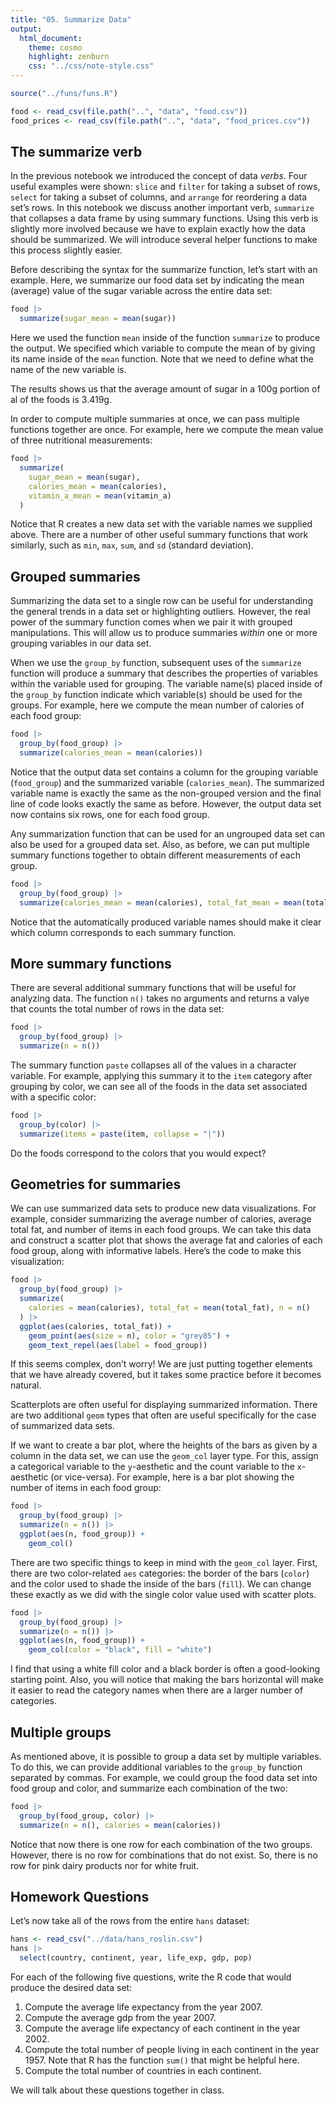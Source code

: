 ```yaml
---
title: "05. Summarize Data"
output:
  html_document:
    theme: cosmo
    highlight: zenburn
    css: "../css/note-style.css"
---
```


```r
source("../funs/funs.R")

food <- read_csv(file.path("..", "data", "food.csv"))
food_prices <- read_csv(file.path("..", "data", "food_prices.csv"))
```

## The summarize verb

In the previous notebook we introduced the concept of data *verbs*. Four useful
examples were shown: `slice` and `filter` for taking a subset of rows,
`select` for taking a subset of columns, and `arrange` for reordering a
data set's rows. In this notebook we discuss another important verb,
`summarize` that collapses a data frame by using summary functions. Using this
verb is slightly more involved because we have to explain exactly how the data
should be summarized. We will introduce several helper functions to make this
process slightly easier.

Before describing the syntax for the summarize function, let's start with an
example. Here, we summarize our food data set by indicating the mean (average)
value of the sugar variable across the entire data set:

```r
food |>
  summarize(sugar_mean = mean(sugar))
```

Here we used the function `mean` inside of the function `summarize` to
produce the output. We specified which variable to compute the mean of by
giving its name inside of the `mean` function. Note that we need to define
what the name of the new variable is.

The results shows us that the average amount of sugar in a 100g portion of al
of the foods is 3.419g.

In order to compute multiple summaries at once, we can pass multiple functions
together are once. For example, here we compute the mean value of three
nutritional measurements:

```r
food |>
  summarize(
    sugar_mean = mean(sugar),
    calories_mean = mean(calories),
    vitamin_a_mean = mean(vitamin_a)
  )
```

Notice that R creates a new data set with the variable names we supplied above.
There are a number of other useful summary functions that work similarly,
such as `min`, `max`, `sum`, and `sd` (standard deviation).

## Grouped summaries

Summarizing the data set to a single row can be useful for understanding the
general trends in a data set or highlighting outliers. However, the real power
of the summary function comes when we pair it with grouped manipulations. This
will allow us to produce summaries *within* one or more grouping variables in
our data set.

When we use the `group_by` function, subsequent uses of the `summarize` function
will produce a summary that describes the properties of variables within the
variable used for grouping. The variable name(s) placed inside of the
`group_by` function indicate which variable(s) should be used for the groups.
For example, here we compute the mean number of calories of each food group:

```r
food |>
  group_by(food_group) |>
  summarize(calories_mean = mean(calories))
```

Notice that the output data set contains a column for the grouping variable
(`food_group`) and the summarized variable (`calories_mean`). The summarized
variable name is exactly the same as the non-grouped version and the final line
of code looks exactly the same as before. However, the output data set now
contains six rows, one for each food group.

Any summarization function that can be used for an ungrouped data set can also
be used for a grouped data set. Also, as before, we can put multiple summary
functions together to obtain different measurements of each group.

```r
food |>
  group_by(food_group) |>
  summarize(calories_mean = mean(calories), total_fat_mean = mean(total_fat))
```

Notice that the automatically produced variable names should make it clear
which column corresponds to each summary function.

## More summary functions

There are several additional summary functions that will be useful for
analyzing data. The function `n()` takes no arguments and returns a
valye that counts the total number of rows in the data set:

```r
food |>
  group_by(food_group) |>
  summarize(n = n())
```

The summary function `paste` collapses all of the values in a character
variable. For example, applying this summary it to the `item` category after
grouping by color, we can see all of the foods in the data set associated with
a specific color:

```r
food |>
  group_by(color) |>
  summarize(items = paste(item, collapse = "|"))
```

Do the foods correspond to the colors that you would expect?

## Geometries for summaries

We can use summarized data sets to produce new data visualizations. For
example, consider summarizing the average number of calories, average total fat,
and number of items in each food groups. We can take this data and construct a
scatter plot that shows the average fat and calories of each food group, along
with informative labels. Here's the code to make this visualization:

```r
food |>
  group_by(food_group) |>
  summarize(
    calories = mean(calories), total_fat = mean(total_fat), n = n()
  ) |>
  ggplot(aes(calories, total_fat)) +
    geom_point(aes(size = n), color = "grey85") +
    geom_text_repel(aes(label = food_group))
```

If this seems complex, don't worry! We are just putting together elements that
we have already covered, but it takes some practice before it becomes natural.

Scatterplots are often useful for displaying summarized information. There are
two additional `geom` types that often are useful specifically for the case of
summarized data sets.

If we want to create a bar plot, where the heights of the bars as given by a
column in the data set, we can use the `geom_col` layer type. For this, assign a
categorical variable to the `y`-aesthetic and the count variable to the
`x`-aesthetic (or vice-versa). For example, here is a bar plot showing the
number of items in each food group:

```r
food |>
  group_by(food_group) |>
  summarize(n = n()) |>
  ggplot(aes(n, food_group)) +
    geom_col()
```

There are two specific things to keep in mind with the `geom_col` layer. First,
there are two color-related `aes` categories: the border of the bars (`color`)
and the color used to shade the inside of the bars (`fill`). We can change
these exactly as we did with the single color value used with scatter plots.


```r
food |>
  group_by(food_group) |>
  summarize(n = n()) |>
  ggplot(aes(n, food_group)) +
    geom_col(color = "black", fill = "white")
```

I find that using a white fill color and a black border is often a good-looking
starting point. Also, you will notice that making the bars horizontal will make
it easier to read the category names when there are a larger number of
categories.

## Multiple groups

As mentioned above, it is possible to group a data set by multiple variables.
To do this, we can provide additional variables to the `group_by` function
separated by commas. For example, we could group the food data set into food
group and color, and summarize each combination of the two:

```r
food |>
  group_by(food_group, color) |>
  summarize(n = n(), calories = mean(calories))
```

Notice that now there is one row for each combination of the two groups.
However, there is no row for combinations that do not exist. So, there is no
row for pink dairy products nor for white fruit.


## Homework Questions

Let's now take all of the rows from the entire `hans` dataset:

```r
hans <- read_csv("../data/hans_roslin.csv") 
hans |>
  select(country, continent, year, life_exp, gdp, pop)
```

For each of the following five questions, write the R code that would produce 
the desired data set:

1. Compute the average life expectancy from the year 2007.
2. Compute the average gdp from the year 2007.
3. Compute the average life expectancy of each continent in the year 2002.
4. Compute the total number of people living in each continent in the year 1957. Note that R has the function `sum()` that might be helpful here.
5. Compute the total number of countries in each continent.

We will talk about these questions together in class.
